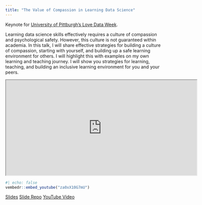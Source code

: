 ```yaml
---
title: "The Value of Compassion in Learning Data Science"
---
```


Keynote for [University of Pittburgh's Love Data Week](https://lovedatapgh.io/#keynote-address-the-value-of-compassion-in-learning-data-science).

Learning data science skills effectively requires a culture of compassion and psychological safety. However, this culture is not guaranteed within academia. In this talk, I will share effective strategies for building a culture of compassion, starting with yourself, and building up a safe learning environment for others. I will highlight this with examples on my own learning and teaching journey. I will show you strategies for learning, teaching, and building an inclusive learning environment for you and your peers.

<iframe class="slide-deck" src="https://laderast.github.io/pitt_keynote/#/title-slide" height=300 width=600></iframe>

```r
#| echo: false
vembedr::embed_youtube("za0xX10G7mU")
```

[Slides](https://laderast.github.io/pitt_keynote/#/title-slide){.btn .btn-primary role="button"}
[Slide Repo](https://github.com/laderast/pitt_keynote){.btn .btn-primary role="button"}
[YouTube Video](https://youtu.be/za0xX10G7mU){.btn .btn-primary role="button"}